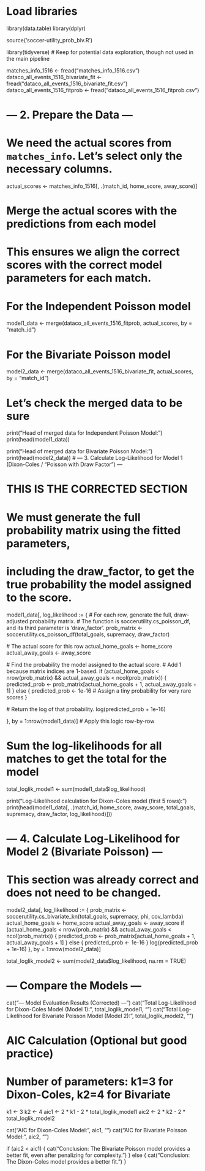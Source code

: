 # Load libraries
library(data.table)
library(dplyr)

source('soccer-utility_prob_biv.R')

library(tidyverse) # Keep for potential data exploration, though not used in the main pipeline


matches_info_1516 <- fread("matches_info_1516.csv")
dataco_all_events_1516_bivariate_fit <- fread("dataco_all_events_1516_bivariate_fit.csv")
dataco_all_events_1516_fitprob <- fread("dataco_all_events_1516_fitprob.csv")


# --- 2. Prepare the Data ---

# We need the actual scores from `matches_info`. Let's select only the necessary columns.
actual_scores <- matches_info_1516[, .(match_id, home_score, away_score)]

# Merge the actual scores with the predictions from each model
# This ensures we align the correct scores with the correct model parameters for each match.

# For the Independent Poisson model
model1_data <- merge(dataco_all_events_1516_fitprob, actual_scores, by = "match_id")

# For the Bivariate Poisson model
model2_data <- merge(dataco_all_events_1516_bivariate_fit, actual_scores, by = "match_id")

# Let's check the merged data to be sure
print("Head of merged data for Independent Poisson Model:")
print(head(model1_data))

print("Head of merged data for Bivariate Poisson Model:")
print(head(model2_data))
# --- 3. Calculate Log-Likelihood for Model 1 (Dixon-Coles / "Poisson with Draw Factor") ---

# THIS IS THE CORRECTED SECTION
# We must generate the full probability matrix using the fitted parameters,
# including the draw_factor, to get the true probability the model assigned to the score.

model1_data[, log_likelihood := {
  # For each row, generate the full, draw-adjusted probability matrix.
  # The function is soccerutility.cs_poisson_df, and its third parameter is 'draw_factor'.
  prob_matrix <- soccerutility.cs_poisson_df(total_goals, supremacy, draw_factor)
  
  # The actual score for this row
  actual_home_goals <- home_score
  actual_away_goals <- away_score
  
  # Find the probability the model assigned to the actual score.
  # Add 1 because matrix indices are 1-based.
  if (actual_home_goals < nrow(prob_matrix) && actual_away_goals < ncol(prob_matrix)) {
    predicted_prob <- prob_matrix[actual_home_goals + 1, actual_away_goals + 1]
  } else {
    predicted_prob <- 1e-16 # Assign a tiny probability for very rare scores
  }
  
  # Return the log of that probability.
  log(predicted_prob + 1e-16)
  
}, by = 1:nrow(model1_data)] # Apply this logic row-by-row


# Sum the log-likelihoods for all matches to get the total for the model
total_loglik_model1 <- sum(model1_data$log_likelihood)

print("Log-Likelihood calculation for Dixon-Coles model (first 5 rows):")
print(head(model1_data[, .(match_id, home_score, away_score, total_goals, supremacy, draw_factor, log_likelihood)]))


# --- 4. Calculate Log-Likelihood for Model 2 (Bivariate Poisson) ---
# This section was already correct and does not need to be changed.

model2_data[, log_likelihood := {
  prob_matrix <- soccerutility.cs_bivariate_kn(total_goals, supremacy, phi, cov_lambda)
  actual_home_goals <- home_score
  actual_away_goals <- away_score
  if (actual_home_goals < nrow(prob_matrix) && actual_away_goals < ncol(prob_matrix)) {
    predicted_prob <- prob_matrix[actual_home_goals + 1, actual_away_goals + 1]
  } else {
    predicted_prob <- 1e-16
  }
  log(predicted_prob + 1e-16)
}, by = 1:nrow(model2_data)]

total_loglik_model2 <- sum(model2_data$log_likelihood, na.rm = TRUE)


# --- Compare the Models ---
cat("\n--- Model Evaluation Results (Corrected) ---\n")
cat("Total Log-Likelihood for Dixon-Coles Model (Model 1):", total_loglik_model1, "\n")
cat("Total Log-Likelihood for Bivariate Poisson Model (Model 2):", total_loglik_model2, "\n\n")

# AIC Calculation (Optional but good practice)
# Number of parameters: k1=3 for Dixon-Coles, k2=4 for Bivariate
k1 <- 3
k2 <- 4
aic1 <- 2 * k1 - 2 * total_loglik_model1
aic2 <- 2 * k2 - 2 * total_loglik_model2

cat("AIC for Dixon-Coles Model:", aic1, "\n")
cat("AIC for Bivariate Poisson Model:", aic2, "\n\n")

if (aic2 < aic1) {
  cat("Conclusion: The Bivariate Poisson model provides a better fit, even after penalizing for complexity.\n")
} else {
  cat("Conclusion: The Dixon-Coles model provides a better fit.\n")
}